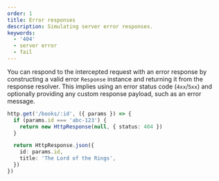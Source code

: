 ```yaml
---
order: 1
title: Error responses
description: Simulating server error responses.
keywords:
  - '404'
  - server error
  - fail
---
```


You can respond to the intercepted request with an error response by constructing a valid error `Response` instance and returning it from the response resolver. This implies using an error status code (`4xx`/`5xx`) and optionally providing any custom response payload, such as an error message.

```ts {3} /404/
http.get('/books/:id', ({ params }) => {
  if (params.id === 'abc-123') {
    return new HttpResponse(null, { status: 404 })
  }

  return HttpResponse.json({
    id: params.id,
    title: 'The Lord of the Rings',
  })
})
```
